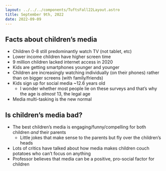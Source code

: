 ```yaml
---
layout: ../../../components/TuftsFall22Layout.astro
title: September 9th, 2022
date: 2022-09-09
---
```


## Facts about children’s media

- Children 0-8 still predominantly watch TV (not tablet, etc)
- Lower income children have higher screen time
- 9 million children lacked internet access in 2020
- Kids are getting smartphones younger and younger
- Children are increasingly watching individually (on their phones) rather than on bigger screens (with family/friends)
- Kids sign up for social media ~12.6 years old
  - I wonder whether most people lie on these surveys and that’s why the age is _almost_ 13, the legal age
- Media multi-tasking is the new normal

## Is children’s media bad?

- The best children’s media is engaging/funny/compelling for both children _and_ their parents
  - Little jokes that make sense to the parents but fly over the children’s heads
- Lots of critics have talked about how media makes children couch potatoes who can’t focus on anything
- Professor believes that media can be a positive, pro-social factor for children
